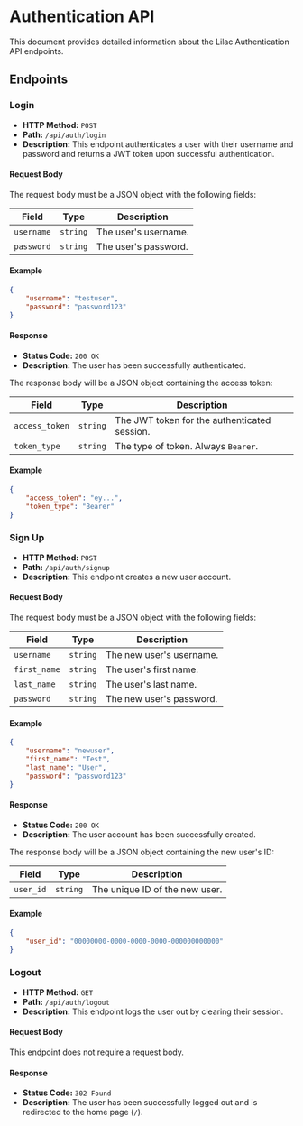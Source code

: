 
# Authentication API

This document provides detailed information about the Lilac Authentication API endpoints.

## Endpoints

### Login

-   **HTTP Method:** `POST`
-   **Path:** `/api/auth/login`
-   **Description:** This endpoint authenticates a user with their username and password and returns a JWT token upon successful authentication.

#### Request Body

The request body must be a JSON object with the following fields:

| Field      | Type     | Description                  |
| ---------- | -------- | ---------------------------- |
| `username` | `string` | The user's username.         |
| `password` | `string` | The user's password.         |

#### Example

```json
{
    "username": "testuser",
    "password": "password123"
}
```

#### Response

-   **Status Code:** `200 OK`
-   **Description:** The user has been successfully authenticated.

The response body will be a JSON object containing the access token:

| Field          | Type     | Description                                  |
| -------------- | -------- | -------------------------------------------- |
| `access_token` | `string` | The JWT token for the authenticated session. |
| `token_type`   | `string` | The type of token. Always `Bearer`.          |

#### Example

```json
{
    "access_token": "ey...",
    "token_type": "Bearer"
}
```

### Sign Up

-   **HTTP Method:** `POST`
-   **Path:** `/api/auth/signup`
-   **Description:** This endpoint creates a new user account.

#### Request Body

The request body must be a JSON object with the following fields:

| Field        | Type     | Description              |
| ------------ | -------- | ------------------------ |
| `username`   | `string` | The new user's username. |
| `first_name` | `string` | The user's first name.   |
| `last_name`  | `string` | The user's last name.    |
| `password`   | `string` | The new user's password. |

#### Example

```json
{
    "username": "newuser",
    "first_name": "Test",
    "last_name": "User",
    "password": "password123"
}
```

#### Response

-   **Status Code:** `200 OK`
-   **Description:** The user account has been successfully created.

The response body will be a JSON object containing the new user's ID:

| Field     | Type     | Description                   |
| --------- | -------- | ----------------------------- |
| `user_id` | `string` | The unique ID of the new user. |

#### Example

```json
{
    "user_id": "00000000-0000-0000-0000-000000000000"
}
```

### Logout

-   **HTTP Method:** `GET`
-   **Path:** `/api/auth/logout`
-   **Description:** This endpoint logs the user out by clearing their session.

#### Request Body

This endpoint does not require a request body.

#### Response

-   **Status Code:** `302 Found`
-   **Description:** The user has been successfully logged out and is redirected to the home page (`/`).